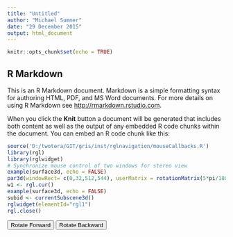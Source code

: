 ```yaml
---
title: "Untitled"
author: "Michael Sumner"
date: "29 December 2015"
output: html_document
---
```


```r
knitr::opts_chunk$set(echo = TRUE)
```

## R Markdown

This is an R Markdown document. Markdown is a simple formatting syntax for authoring HTML, PDF, and MS Word documents. For more details on using R Markdown see <http://rmarkdown.rstudio.com>.

When you click the **Knit** button a document will be generated that includes both content as well as the output of any embedded R code chunks within the document. You can embed an R code chunk like this:

```r
source('D:/twotera/GIT/gris/inst/rglnavigation/mouseCallbacks.R')
library(rgl)
library(rglwidget)
# Synchronize mouse control of two windows for stereo view
example(surface3d, echo = FALSE)
par3d(windowRect= c(0,32,512,544), userMatrix = rotationMatrix(5*pi/180, 0,1,0) %*% par3d("userMatrix") )
w1 <- rgl.cur()
example(surface3d, echo = FALSE)
subid <- currentSubscene3d()
rglwidget(elementId="rgl1")
rgl.close()
```

<button type="button" onclick="rotate(10)">Rotate Forward</button>
<button type="button" onclick="rotate(-10)">Rotate Backward</button>

<script type="text/javascript">
var rotate = function(angle) {
  var rgl = document.getElementById("rgl1").rglinstance;
  rgl.getObj(`r subid`).par3d.userMatrix.rotate(angle, 0,1,0);
  rgl.drawScene();
};
</script>
